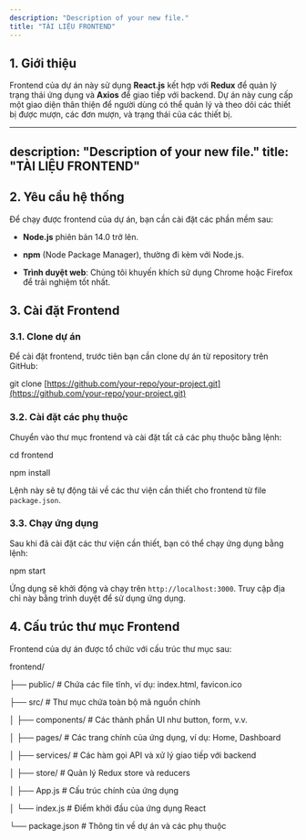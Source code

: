 ```yaml
---
description: "Description of your new file."
title: "TÀI LIỆU FRONTEND"
---
```


## **1. Giới thiệu**

Frontend của dự án này sử dụng **React.js** kết hợp với **Redux** để quản lý trạng thái ứng dụng và **Axios** để giao tiếp với backend. Dự án này cung cấp một giao diện thân thiện để người dùng có thể quản lý và theo dõi các thiết bị được mượn, các đơn mượn, và trạng thái của các thiết bị.

***

description: "Description of your new file."
title: "TÀI LIỆU FRONTEND"
--------------------------

## **2. Yêu cầu hệ thống**

Để chạy được frontend của dự án, bạn cần cài đặt các phần mềm sau:

* **Node.js** phiên bản 14.0 trở lên.

* **npm** (Node Package Manager), thường đi kèm với Node.js.

* **Trình duyệt web**: Chúng tôi khuyến khích sử dụng Chrome hoặc Firefox để trải nghiệm tốt nhất.

## **3. Cài đặt Frontend**

### **3.1. Clone dự án**

Để cài đặt frontend, trước tiên bạn cần clone dự án từ repository trên GitHub:

git clone [https://github.com/your-repo/your-project.git](https://github.com/your-repo/your-project.git)

### **3.2. Cài đặt các phụ thuộc**

Chuyển vào thư mục frontend và cài đặt tất cả các phụ thuộc bằng lệnh:

cd frontend

npm install

Lệnh này sẽ tự động tải về các thư viện cần thiết cho frontend từ file `package.json`.

### **3.3. Chạy ứng dụng**

Sau khi đã cài đặt các thư viện cần thiết, bạn có thể chạy ứng dụng bằng lệnh:

npm start

Ứng dụng sẽ khởi động và chạy trên `http://localhost:3000`. Truy cập địa chỉ này bằng trình duyệt để sử dụng ứng dụng.

## **4. Cấu trúc thư mục Frontend**

Frontend của dự án được tổ chức với cấu trúc thư mục sau:

frontend/

├── public/                # Chứa các file tĩnh, ví dụ: index.html, favicon.ico

├── src/                   # Thư mục chứa toàn bộ mã nguồn chính

│   ├── components/        # Các thành phần UI như button, form, v.v.

│   ├── pages/             # Các trang chính của ứng dụng, ví dụ: Home, Dashboard

│   ├── services/          # Các hàm gọi API và xử lý giao tiếp với backend

│   ├── store/             # Quản lý Redux store và reducers

│   ├── App.js             # Cấu trúc chính của ứng dụng

│   └── index.js           # Điểm khởi đầu của ứng dụng React

└── package.json           # Thông tin về dự án và các phụ thuộc